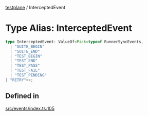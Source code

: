 [testplane](../README.mdx) / InterceptedEvent

# Type Alias: InterceptedEvent

```ts
type InterceptedEvent: ValueOf<Pick<typeof RunnerSyncEvents, 
  | "SUITE_BEGIN"
  | "SUITE_END"
  | "TEST_BEGIN"
  | "TEST_END"
  | "TEST_PASS"
  | "TEST_FAIL"
  | "TEST_PENDING"
| "RETRY">>;
```

## Defined in

[src/events/index.ts:105](https://github.com/gemini-testing/testplane/blob/57d0b182c37e21d8bdf52acbb137a028841767af/src/events/index.ts#L105)
